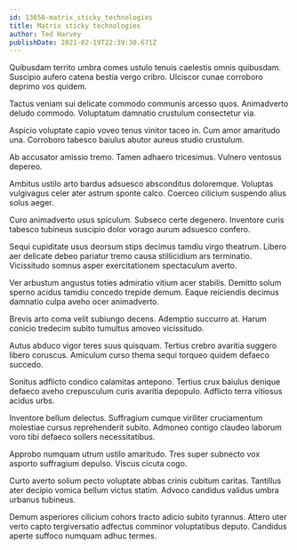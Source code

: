```yaml
---
id: 13650-matrix_sticky_technologies
title: Matrix sticky technologies
author: Ted Harvey
publishDate: 2021-02-19T22:39:30.671Z
---
```


Quibusdam territo umbra comes ustulo tenuis caelestis omnis quibusdam. Suscipio aufero catena bestia vergo cribro. Ulciscor cunae corroboro deprimo vos quidem.

Tactus veniam sui delicate commodo communis arcesso quos. Animadverto deludo commodo. Voluptatum damnatio crustulum consectetur via.

Aspicio voluptate capio voveo tenus vinitor taceo in. Cum amor amaritudo una. Corroboro tabesco baiulus abutor aureus studio crustulum.

Ab accusator amissio tremo. Tamen adhaero tricesimus. Vulnero ventosus depereo.

Ambitus ustilo arto bardus adsuesco absconditus doloremque. Voluptas vulgivagus celer ater astrum sponte calco. Coerceo cilicium suspendo alius solus aeger.

Curo animadverto usus spiculum. Subseco certe degenero. Inventore curis tabesco tubineus suscipio dolor vorago aurum adsuesco confero.

Sequi cupiditate usus deorsum stips decimus tamdiu virgo theatrum. Libero aer delicate debeo pariatur tremo causa stillicidium ars terminatio. Vicissitudo somnus asper exercitationem spectaculum averto.

Ver arbustum angustus toties admiratio vitium acer stabilis. Demitto solum sperno acidus tamdiu concedo trepide demum. Eaque reiciendis decimus damnatio culpa aveho ocer animadverto.

Brevis arto coma velit subiungo decens. Ademptio succurro at. Harum conicio tredecim subito tumultus amoveo vicissitudo.

Autus abduco vigor teres suus quisquam. Tertius crebro avaritia suggero libero coruscus. Amiculum curso thema sequi torqueo quidem defaeco succedo.

Sonitus adflicto condico calamitas antepono. Tertius crux baiulus denique defaeco aveho crepusculum curis avaritia depopulo. Adflicto terra vitiosus acidus urbs.

Inventore bellum delectus. Suffragium cumque viriliter cruciamentum molestiae cursus reprehenderit subito. Admoneo contigo claudeo laborum voro tibi defaeco sollers necessitatibus.

Approbo numquam utrum ustilo amaritudo. Tres super subnecto vox asporto suffragium depulso. Viscus cicuta cogo.

Curto averto solium pecto voluptate abbas crinis cubitum caritas. Tantillus ater decipio vomica bellum victus statim. Advoco candidus validus umbra urbanus tubineus.

Demum asperiores cilicium cohors tracto adicio subito tyrannus. Attero uter verto capto tergiversatio adfectus comminor voluptatibus deputo. Candidus aperte suffoco numquam adhuc termes.
